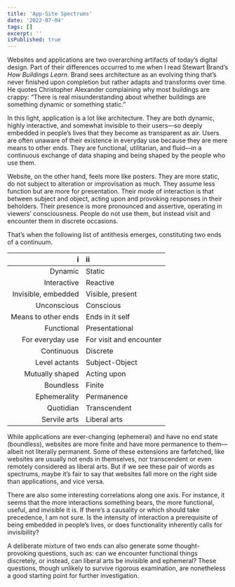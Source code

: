 ```yaml
---
title: 'App-Site Spectrums'
date: '2022-07-04'
tags: []
excerpt: ''
isPublished: true
---
```


Websites and applications are two overarching artifacts of today’s digital design. Part of their differences occurred to me when I read Stewart Brand’s *How Buildings Learn*. Brand sees architecture as an evolving thing that’s never finished upon completion but rather adapts and transforms over time. He quotes Christopher Alexander complaining why most buildings are crappy: “There is real misunderstanding about whether buildings are something dynamic or something static.”

In this light, application is a lot like architecture. They are both dynamic, highly interactive, and somewhat invisible to their users—so deeply embedded in people’s lives that they become as transparent as air. Users are often unaware of their existence in everyday use because they are mere means to other ends. They are functional, utilitarian, and fluid—in a continuous exchange of data shaping and being shaped by the people who use them. 

Website, on the other hand, feels more like posters. They are more static, do not subject to alteration or improvisation as much. They assume less function but are more for presentation. Their mode of interaction is that between subject and object, acting upon and provoking responses in their beholders. Their presence is more pronounced and assertive, operating in viewers’ consciousness. People do not use them, but instead visit and encounter them in discrete occasions. 

That’s when the following list of antithesis emerges, constituting two ends of a continuum.

| i | ii |
|---:|:---|
| Dynamic | Static |
| Interactive | Reactive |
| Invisible, embedded | Visible, present |
| Unconscious | Conscious |
| Means to other ends | Ends in it self |
| Functional | Presentational |
| For everyday use | For visit and encounter |
| Continuous | Discrete |
| Level actants | Subject-Object |
| Mutually shaped | Acting upon |
| Boundless | Finite |
| Ephemerality | Permanence |
| Quotidian | Transcendent |
| Servile arts | Liberal arts |

While applications are ever-changing (ephemeral) and have no end state (boundless), websites are more finite and have more permanence to them—albeit not literally permanent. Some of these extensions are farfetched, like websites are usually not ends in themselves, nor transcendent or even remotely considered as liberal arts. But if we see these pair of words as spectrums, maybe it’s fair to say that websites fall more on the right side than applications, and vice versa.

There are also some interesting correlations along one axis. For instance, it seems that the more interactions something bears, the more functional, useful, and invisible it is. If there’s a causality or which should take precedence, I am not sure. Is the intensity of interaction a prerequisite of being embedded in people’s lives, or does functionality inherently calls for invisibility?

A deliberate mixture of two ends can also generate some thought-provoking questions, such as: can we encounter functional things discretely, or instead, can liberal arts be invisible and ephemeral? These questions, though unlikely to survive rigorous examination, are nonetheless a good starting point for further investigation.